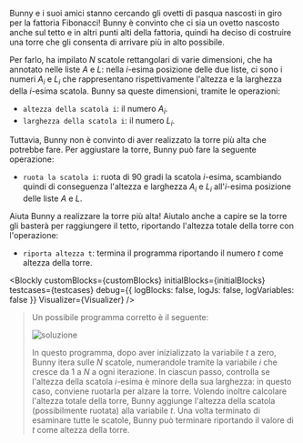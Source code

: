 
Bunny e i suoi amici stanno cercando gli ovetti di pasqua nascosti in giro per la fattoria Fibonacci!
Bunny è convinto che ci sia un ovetto nascosto anche sul tetto e in altri punti alti della fattoria,
quindi ha deciso di costruire una torre che gli consenta di arrivare più in alto possibile.

Per farlo, ha impilato $N$ scatole rettangolari di varie dimensioni, che ha annotato nelle liste
$A$ e $L$: nella $i$-esima posizione delle due liste, ci sono i numeri $A_i$ e $L_i$ che rappresentano
rispettivamente l'altezza e la larghezza della $i$-esima scatola. Bunny sa queste dimensioni,
tramite le operazioni:

- `altezza della scatola i`: il numero $A_i$.
- `larghezza della scatola i`: il numero $L_i$.

Tuttavia, Bunny non è convinto di aver realizzato la torre più alta che potrebbe fare. Per aggiustare
la torre, Bunny può fare la seguente operazione:

- `ruota la scatola i`: ruota di 90 gradi la scatola $i$-esima, scambiando quindi di conseguenza
  l'altezza e larghezza $A_i$ e $L_i$ all'$i$-esima posizione delle liste $A$ e $L$.

Aiuta Bunny a realizzare la torre più alta! Aiutalo anche a capire se la torre gli basterà per
raggiungere il tetto, riportando l'altezza totale della torre con l'operazione:

- `riporta altezza t`: termina il programma riportando il numero $t$ come altezza della torre.

<Blockly
  customBlocks={customBlocks}
  initialBlocks={initialBlocks}
  testcases={testcases}
  debug={{ logBlocks: false, logJs: false, logVariables: false }}
  Visualizer={Visualizer}
/>

> Un possibile programma corretto è il seguente:
>
> ![soluzione](sol.png)
>
> In questo programma, dopo aver inizializzato la variabile $t$ a zero, Bunny itera sulle $N$ scatole,
> numerandole tramite la variabile $i$ che cresce da $1$ a $N$ a ogni iterazione. In ciascun passo,
> controlla se l'altezza della scatola $i$-esima è minore della sua larghezza: in questo caso, conviene
> ruotarla per alzare la torre. Volendo inoltre calcolare l'altezza totale della torre, Bunny aggiunge
> l'altezza della scatola (possibilmente ruotata) alla variabile $t$. Una volta terminato di esaminare
> tutte le scatole, Bunny può terminare riportando il valore di $t$ come altezza della torre.